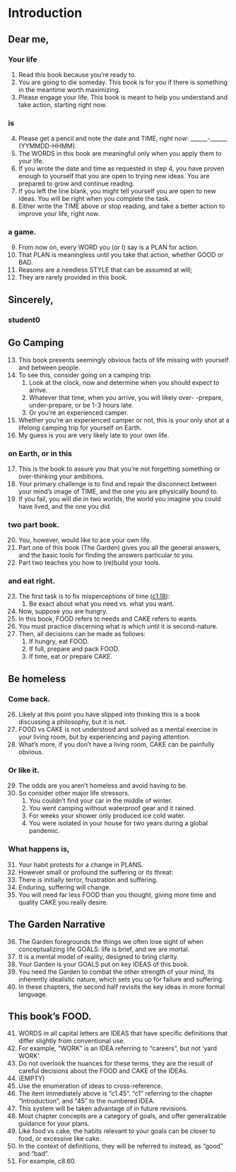 
# Introduction


## Dear me,  

### Your life 
1.	Read this book because you're ready to.
2.	You are going to die someday. This book is for you if there is something in the 
meantime worth maximizing.
3.	Please engage your life. 
This book is meant to help you understand and take action, starting right now.

### is
4.	Please get a pencil and note the date and TIME, right now: ______-______ (YYMMDD-HHMM). 
5.	The WORDS in this book are meaningful only when you apply them to your life.
6.	If you wrote the date and time as requested in step 4, you have proven enough to yourself that you are open to trying 
new ideas. You are prepared to grow and continue reading.
7.	If you left the line blank, you might tell yourself you are open to new ideas. You 
will be right when you complete the task. 
8.	Either write the TIME above or stop reading, and take a better action to improve 
your life, right now.

### a game.
9.	From now on, every WORD you (or I) say is a PLAN for action.
10. That PLAN is meaningless until you take that action, whether GOOD or BAD. 
11.	Reasons are a needless STYLE that can be assumed at will; 
12. They are rarely provided in this book. 

## Sincerely,  
### student0


## Go Camping  

13.	This book presents seemingly obvious facts of life missing with yourself and between people.
14.	To see this, consider going on a camping trip. 
    1. Look at the clock, now and determine when you should expect to arrive. 
    2. Whatever that time, when you arrive, you will likely over- -prepare, under-prepare, or be 1-3 hours late.
    3. Or you're an experienced camper.
15. Whether you're an experienced camper or not, this is your only shot at a lifelong camping trip for yourself on Earth. 
16. My guess is you are very likely late to your own life.

### on Earth, or in this
17. This is the book to assure you that you're not forgetting something or over-thinking your ambitions.
18.	Your primary challenge is to find and repair the disconnect between your mind's image of TIME, and the one you are physically bound to. 
19.	If you fail, you will die in two worlds, the world you imagine you could have 
lived, and the one you did. 

### two part book.
20. You, however, would like to ace your own life.
21. Part one of this book (The Garden) gives you all the general answers, and the basic tools for finding the answers particular to you.
22. Part two teaches you how to (re)build your tools.

### and eat right.
23. The first task is to fix misperceptions of time ([c1.18][on Earth, or in this]): 
    1. Be exact about what you need vs. what you want.
22.	Now, suppose you are hungry. 
23. In this book, FOOD refers to needs and CAKE refers to wants.
24. You must practice discerning what is which until it is second-nature.
25. Then, all decisions can be made as follows: 
    1. If hungry, eat FOOD.
    2. If full, prepare and pack FOOD.
    3. If time, eat or prepare CAKE.

## Be homeless  

### Come back. 
26.	Likely at this point you have slipped into thinking this is a book discussing a philosophy, but it is not. 
27. FOOD vs CAKE is not understood and solved as a mental exercise in your living room, but by experiencing and paying attention. 
28. What's more, if you don't have a living room, CAKE can be painfully obvious.

### Or like it.
29.	The odds are you aren't homeless and avoid having to be.
30. So consider other major life stressors.  
    1. You couldn't find your car in the middle of winter. 
    2. You went camping without waterproof gear and it rained. 
    3. For weeks your shower only produced ice cold water.
    4. You were isolated in your house for two years during a global pandemic. 

### What happens is,
31.	Your habit protests for a change in PLANS.
32.	However small or profound the suffering or its threat:
33. There is initially terror, frustration and suffering. 
34. Enduring, suffering will change.
35. You will need far less FOOD than you thought, giving more time and quality CAKE you really desire.


## The Garden Narrative
36.	The Garden foregrounds the things we often lose sight of when conceptualizing 
life GOALS: life is brief, and we are mortal. 
37.	It is a mental model of reality, designed to bring clarity. 
38.	Your Garden is your GOALS put on key IDEAS of this book.
39.	You need the Garden to combat the other strength of your mind, its inherently 
idealistic nature, which sets you up for failure and suffering.
40.	In these chapters, the second half revisits the key ideas in more formal 
language.

## This book's FOOD.  

41.	WORDS in all capital letters are IDEAS that have specific definitions that differ 
slightly from conventional use. 
42.	For example, "WORK" is an IDEA referring to "careers", but not 'yard WORK'. 
43.	Do not overlook the nuances for these terms, they are the result of careful decisions about the FOOD and CAKE of the IDEAs.
44. (EMPTY) 
45.	Use the enumeration of ideas to cross-reference.
46. The item immediately above is "c1.45". "c1" referring to the chapter "Introduction", and "45" to the numbered IDEA.
47.	This system will be taken advantage of in future revisions.
48. Most chapter concepts are a category of goals, and offer generalizable guidance for your plans. 
49. Like food vs cake, the habits relevant to your goals can be closer to food, or excessive like cake.
50. In the context of definitions, they will be referred to instead, as "good" and "bad".
51. For example, c8.60.
